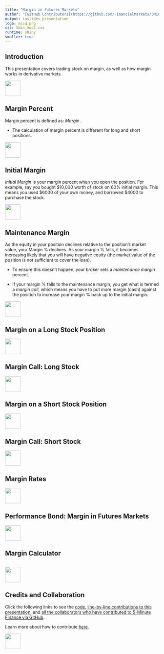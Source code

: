 ```yaml
---
title: "Margin in Futures Markets"
author: "[GitHub Contributors](https://github.com/FinancialMarkets/5MinuteFinance/graphs/contributors)"
output: ioslides_presentation
logo: misq.png
css: 5min_mod2.css
runtime: shiny
smaller: true
---
```



## Introduction

This presentation covers trading stock on margin, as well as how margin works in derivative markets.  


<div class="MIfooter"><img src="mi.png" style="height:50px;"></div> 

## Margin Percent

Margin percent is defined as: $Margin\ % = \frac{Equity}{Market\ Value}$.  

-  The calculation of margin percent is different for long and short positions.

<div class="MIfooter"><img src="mi.png" style="height:50px;"></div> 

## Initial Margin

*Initial Margin* is your margin percent when you open the position. For example, say you bought $10,000 worth of stock on 60% initial margin.  This means you used $6000 of your own money, and borrowed $4000 to purchase the stock.

<div class="MIfooter"><img src="mi.png" style="height:50px;"></div> 

## Maintenance Margin

As the equity in your position declines relative to the position's market value, your Margin % declines.  As your margin % falls, it becomes increasing likely that you will have negative equity (the market value of the position is not sufficient to cover the loan).

-  To ensure this doesn't happen, your broker sets a *maintenance margin* percent.

-  If your margin % falls to the maintenance margin, you get what is termed a *margin call*, which means you have to put more margin (cash) against the position to increase your margin % back up to the initial margin.

<div class="MIfooter"><img src="mi.png" style="height:50px;"></div> 

## Margin on a Long Stock Position

<div class="MIfooter"><img src="mi.png" style="height:50px;"></div> 

## Margin Call: Long Stock

<div class="MIfooter"><img src="mi.png" style="height:50px;"></div> 

## Margin on a Short Stock Position


<div class="MIfooter"><img src="mi.png" style="height:50px;"></div> 

## Margin Call: Short Stock

<div class="MIfooter"><img src="mi.png" style="height:50px;"></div> 

## Margin Rates


<div class="MIfooter"><img src="mi.png" style="height:50px;"></div> 

## Performance Bond: Margin in Futures Markets



<div class="MIfooter"><img src="mi.png" style="height:50px;"></div> 


## Margin Calculator

```r





```

<div class="MIfooter"><img src="mi.png" style="height:50px;"></div> 

## Credits and Collaboration

Click the following links to see the [code](https://github.com/FinancialMarkets/5MinuteFinance/blob/master/Trading_and_Market_Structure/Margin/margin.Rmd), [line-by-line contributions to this presentation](https://github.com/FinancialMarkets/5MinuteFinance/blame/master/Trading_and_Market_Structure/Margin/margin.Rmd), and [all the collaborators who have contributed to 5-Minute Finance via GitHub](https://github.com/FinancialMarkets/5MinuteFinance/graphs/contributors).

Learn more about how to contribute [here](http://www.5minutefinance.org/how-to-contribute).

<div class="MIfooter"><img src="mi.png" style="height:50px;"></div> 


